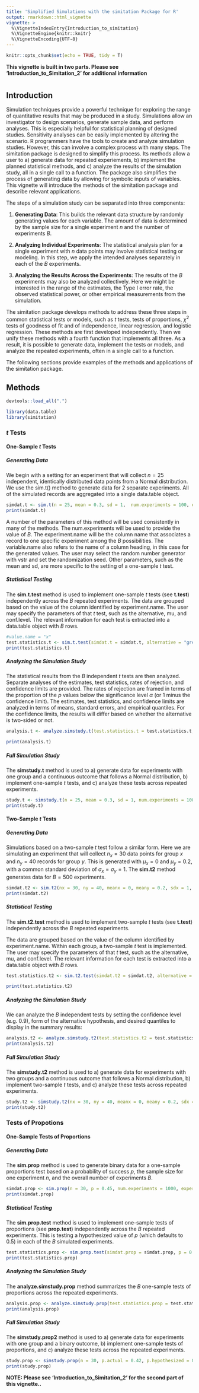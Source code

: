 ```yaml
---
title: 'Simplified Simulations with the simitation Package for R'
output: rmarkdown::html_vignette
vignette: >
  %\VignetteIndexEntry{Introduction_to_simitation}
  %\VignetteEngine{knitr::knitr}
  %\VignetteEncoding{UTF-8}
---
```


```r
knitr::opts_chunk$set(echo = TRUE, tidy = T)
```
**This vignette is built in two parts.  Please see 'Introduction_to_Simitation_2' for additional information**

#  {.tabset}

## Introduction {.tabset}

Simulation techniques provide a powerful technique for exploring the range of quantitative results that may be produced in a study.  Simulations allow an investigator to design scenarios, generate sample data, and perform analyses.  This is especially helpful for statistical planning of designed studies.  Sensitivity analyses can be easily implemented by altering the scenario.  R programmers have the tools to create and analyze simulation studies.  However, this can involve a complex process with many steps.  The simitation package is designed to simplify this process.  Its methods allow a user to a) generate data for repeated experiements, b) implement the planned statistical methods, and c) analyze the results of the simulation study, all in a single call to a function.  The package also simplifies the process of generating data by allowing for symbolic inputs of variables.  This vignette will introduce the methods of the simitation package and describe relevant applications.

The steps of a simulation study can be separated into three components:

1.  **Generating Data**:  This builds the relevant data structure by randomly generating values for each variable.  The amount of data is determined by the sample size for a single experiment $n$ and the number of experiments $B$.

2.  **Analyzing Individual Experiments**:  The statistical analysis plan for a single experiment with $n$ data points may involve statistical testing or modeling.  In this step, we apply the intended analyses separately in each of the $B$ experiments.

3.  **Analyzing the Results Across the Experiments**:  The results of the $B$ experiments may also be analyzed collectively.  Here we might be interested in the range of the estimates, the Type I error rate, the observed statistical power, or other empirical measurements from the simulation.

The simitation package develops methods to address these three steps in common statistical tests or models, such as $t$ tests, tests of proportions, $\chi^2$ tests of goodness of fit and of independence, linear regression, and logistic regression.  These methods are first developed independently.  Then we unify these methods with a fourth function that implements all three.  As a result, it is possible to generate data, implement the tests or models, and analyze the repeated experiments, often in a single call to a function.

The following sections provide examples of the methods and applications of the simitation package.


## Methods {.tabset}


```r
devtools::load_all(".")
```

```r
library(data.table)
library(simitation)
```


### $t$ Tests {.tabset}


#### One-Sample $t$ Tests {.tabset}


##### Generating Data {.tabset}

We begin with a setting for an experiment that will collect $n = 25$ independent, identically distributed data points from a Normal distribution.  We use the sim.t() method to generate data for 2 separate experiments.  All of the simulated records are aggregated into a single data.table object.

```r
simdat.t <- sim.t(n = 25, mean = 0.3, sd = 1,  num.experiments = 100, experiment.name = "experiment", value.name = "x", seed = 2187)
print(simdat.t)
```


A number of the parameters of this method will be used consistently in many of the methods.  The num.experiments will be used to provide the value of $B$.  The experiment.name will be the column name that associates a record to one specific experiment among the $B$ possibilities.  The variable.name also refers to the name of a column heading, in this case for the generated values.  The user may select the random number generator with vstr and set the randomization seed.  Other parameters, such as the mean and sd, are more specific to the setting of a one-sample $t$ test.


##### Statistical Testing {.tabset}

The **sim.t.test** method is used to implement one-sample $t$ tests (see **t.test**) independently across the $B$ repeated experiments.  The data are grouped based on the value of the column identified by experiment.name.  The user may specify the parameters of that $t$ test, such as the alternative, mu, and conf.level.  The relevant information for each test is extracted into a data.table object with $B$ rows.

```r
#value.name = "x"
test.statistics.t <- sim.t.test(simdat.t = simdat.t, alternative = "greater", mu = 0, conf.level = 0.95, experiment.name = "experiment", value.name = "x")
print(test.statistics.t)
```

##### Analyzing the Simulation Study {.tabset}

The statistical results from the $B$ independent $t$ tests are then analyzed.  Separate analyses of the estimates, test statistics, rates of rejection, and confidence limits are provided.  The rates of rejection are framed in terms of the proportion of the $p$ values below the significance level $\alpha$ (or 1 minus the confidence limit).  The estimates, test statistics, and confidence limits are analyzed in terms of means, standard errors, and empirical quantiles.  For the confidence limits, the results will differ based on whether the alternative is two-sided or not.

```r
analysis.t <- analyze.simstudy.t(test.statistics.t = test.statistics.t, conf.level = 0.95, alternative = "greater", the.quantiles = c(0.025, 0.25, 0.25, 0.5, 0.75, 0.975))

print(analysis.t)
```

##### Full Simulation Study {.tabset}

The **simstudy.t** method is used to a) generate data for experiments with one group and a continuous outcome that follows a Normal distribution, b) implement one-sample $t$ tests, and c) analyze these tests across repeated experiments.

```r
study.t <- simstudy.t(n = 25, mean = 0.3, sd = 1, num.experiments = 1000, alternative = "greater", mu = 0, conf.level = 0.95, the.quantiles = c(0.025, 0.975), experiment.name = "experiment",value.name = "x", seed = 817)
print(study.t)
```

#### Two-Sample $t$ Tests {.tabset}

##### Generating Data {.tabset}

Simulations based on a two-sample $t$ test follow a similar form.  Here we are simulating an experiment that will collect $n_x = 30$ data points for group $x$ and $n_y = 40$ records for group $y$.  This is generated with $\mu_x = 0$ and $\mu_y = 0.2$, with a common standard deviation of $\sigma_x = \sigma_y = 1$.  The **sim.t2** method generates data for $B = 500$ experiments.  

```r
simdat.t2 <- sim.t2(nx = 30, ny = 40, meanx = 0, meany = 0.2, sdx = 1, sdy = 1, num.experiments = 500, experiment.name = "experiment", group.name = "group", x.value = "x", y.value = "y", value.name = "value", seed = 17)
print(simdat.t2)
```

##### Statistical Testing {.tabset}

The **sim.t2.test** method is used to implement two-sample $t$ tests (see **t.test**) independently across the $B$ repeated experiments.

The data are grouped based on the value of the column identified by experiment.name.  Within each group, a two-sample $t$ test is implemented.  The user may specify the parameters of that $t$ test, such as the alternative, mu, and conf.level.  The relevant information for each test is extracted into a data.table object with $B$ rows.

```r
test.statistics.t2 <- sim.t2.test(simdat.t2 = simdat.t2, alternative = "less", mu = 0, conf.level = 0.9, experiment.name = "experiment", group.name = "group", x.value = "x", y.value = "y", value.name = "value")

print(test.statistics.t2)
```

##### Analyzing the Simulation Study {.tabset}

We can analyze the $B$ independent tests by setting the confidence level (e.g. 0.9), form of the alternative hypothesis, and desired quantiles to display in the summary results:


```r
analysis.t2 <- analyze.simstudy.t2(test.statistics.t2 = test.statistics.t2, alternative = "less", conf.level = 0.9, the.quantiles = c(0.25, 0.5, 0.75))
print(analysis.t2)
```

##### Full Simulation Study {.tabset}


The **simstudy.t2** method is used to a) generate data for experiments with two groups and a continuous outcome that follows a Normal distribution, b) implement two-sample $t$ tests, and c) analyze these tests across repeated experiments.

```r
study.t2 <- simstudy.t2(nx = 30, ny = 40, meanx = 0, meany = 0.2, sdx = 1, sdy = 1, num.experiments = 500, alternative = "less", mu = 0, conf.level = 0.9, the.quantiles = c(0.1, 0.5, 0.9), experiment.name = "experiment_id", group.name = "category", x.value = "a", y.value = "b", value.name = "measurement", seed = 41)
print(study.t2)
```

### Tests of Propotions {.tabset}

#### One-Sample Tests of Proportions {.tabset}

##### Generating Data {.tabset}

The **sim.prop** method is used to generate binary data for a one-sample proportions test based on a probability of success $p$, the sample size for one experiment $n$, and the overall number of experiments $B$.

```r
simdat.prop <- sim.prop(n = 30, p = 0.45, num.experiments = 1000, experiment.name = "simulation_id", value.name = "success", seed = 104)
print(simdat.prop)
```

##### Statistical Testing {.tabset}


The **sim.prop.test** method is used to implement one-sample tests of proportions (see **prop.test**) independently across the $B$ repeated experiments.   This is testing a hypothesized value of $p$ (which defaults to 0.5) in each of the $B$ simulated experiments.

```r
test.statistics.prop <- sim.prop.test(simdat.prop = simdat.prop, p = 0.5, alternative = "two.sided", conf.level = 0.99, correct = T, experiment.name = "simulation_id", value.name = "success")
print(test.statistics.prop)
```

##### Analyzing the Simulation Study {.tabset}

The **analyze.simstudy.prop** method summarizes the $B$ one-sample tests of proportions across the repeated experiments. 

```r
analysis.prop <- analyze.simstudy.prop(test.statistics.prop = test.statistics.prop, alternative = "two.sided", conf.level = 0.99, the.quantiles = c(0.005, 0.995))
print(analysis.prop)
```

##### Full Simulation Study {.tabset}

The **simstudy.prop2** method is used to a) generate data for experiments with one group and a binary outcome, b) implement one-sample tests of proportions, and c) analyze these tests across the repeated experiments.


```r
study.prop <- simstudy.prop(n = 30, p.actual = 0.42, p.hypothesized = 0.5, num.experiments = 500, alternative = "less", conf.level = 0.92, correct = T, the.quantiles = c(0.04, 0.5, 0.96), experiment.name = "simulation_id", value.name = "success", seed = 8001)
print(study.prop)
```
**NOTE:  Please see 'Introduction_to_Simitation_2' for the second part of this vignette..**



